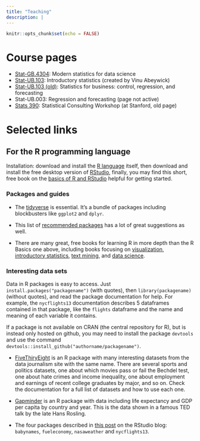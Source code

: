 ```yaml
---
title: "Teaching"
description: |
---
```


```r
knitr::opts_chunk$set(echo = FALSE)
```

# Course pages

- [Stat-GB.4304](../ms4ds/): Modern statistics for data science
- [Stat-UB.103](http://stats103.org/): Introductory statistics (created by Vinu Abeywick)
- [Stat-UB.103 (old)](../introstats/): Statistics for business: control, regression, and forecasting
- Stat-UB.003: Regression and forecasting (page not active)
- [Stats 390](http://joshualoftus.com/stats390.html): Statistical Consulting Workshop (at Stanford, old page)

# Selected links

## For the R programming language

Installation: download and install the [R language](https://cran.rstudio.com/) itself, then download and install the free desktop version of [RStudio](https://www.rstudio.com/products/rstudio/download/), finally, you may find this short, free book on the [basics of R and RStudio](https://ismayc.github.io/rbasics-book/) helpful for getting started.

### Packages and guides

- The [tidyverse](https://www.tidyverse.org/packages/) is essential. It's a bundle of packages including blockbusters like `ggplot2` and `dplyr`.

- This list of [recommended packages](https://support.rstudio.com/hc/en-us/articles/201057987-Quick-list-of-useful-R-packages) has a lot of great suggestions as well.

- There are many great, free books for learning R in more depth than the R Basics one above, including books focusing on [visualization](http://socviz.co/gettingstarted.html), [introductory statistics](http://moderndive.com/), [text mining](https://www.tidytextmining.com/), and [data science](http://r4ds.had.co.nz/).

### Interesting data sets

Data in R packages is easy to access. Just `install.packages("packagename")` (with quotes), then `library(packagename)` (without quotes), and read the package documentation for help. For example, the `nycflights13` documentation describes 5 dataframes contained in that package, like the `flights` dataframe and the name and meaning of each variable it contains. 

If a package is not available on CRAN (the central repository for R), but is instead only hosted on github, you may need to install the package `devtools` and use the command `devtools::install_github("authorname/packagename")`. 

- [FiveThiryEight](https://cran.r-project.org/web/packages/fivethirtyeight/index.html) is an R package with many interesting datasets from the data journalism site with the same name. There are several sports and politics datasets, one about which movies pass or fail the Bechdel test, one about hate crimes and income inequality, one about employment and earnings of recent college graduates by major, and so on. Check the documentation for a full list of datasets and how to use each one. 

- [Gapminder](https://cran.r-project.org/web/packages/gapminder/index.html) is an R package with data including life expectancy and GDP per capita by country and year. This is the data shown in a famous TED talk by the late Hans Rosling.

- The four packages described in [this post](https://blog.rstudio.com/2014/07/23/new-data-packages/) on the RStudio blog: `babynames`, `fueleconomy`, `nasaweather` and `nycflights13`.

